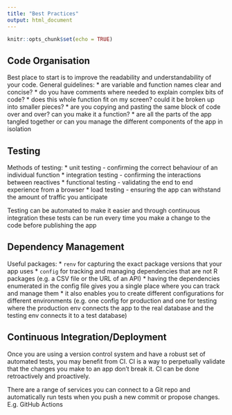 ```yaml
---
title: "Best Practices"
output: html_document
---
```


```r
knitr::opts_chunk$set(echo = TRUE)
```

## Code Organisation
Best place to start is to improve the readability and understandability of your code. General guidelines:
* are variable and function names clear and concise?
* do you have comments where needed to explain complex bits of code?
* does this whole function fit on my screen? could it be broken up into smaller pieces?
* are you copying and pasting the same block of code over and over? can you make it a function?
* are all the parts of the app tangled together or can you manage the different components of the app in isolation


## Testing
Methods of testing:
* unit testing - confirming the correct behaviour of an individual function
* integration testing - confirming the interactions between reactives
* functional testing - validating the end to end experience from a browser
* load testing - ensuring the app can withstand the amount of traffic you anticipate

Testing can be automated to make it easier and through continuous integration these tests can be run every time you make a change to the code before publishing the app


## Dependency Management
Useful packages:
* `renv` for capturing the exact package versions that your app uses
* `config` for tracking and managing dependencies that are not R packages (e.g. a CSV file or the URL of an API)
  * having the dependencies enumerated in the config file gives you a single place where you can track and manage them
  * it also enables you to create different configurations for different environments (e.g. one config for production and one for testing where the production env connects the app to the real database and the testing env connects it to a test database)


## Continuous Integration/Deployment
Once you are using a version control system and have a robust set of automated tests, you may benefit from CI. CI is a way to perpetually validate that the changes you make to an app don't break it. CI can be done retroactively and proactively.

There are a range of services you can connect to a Git repo and automatically run tests when you push a new commit or propose changes. E.g. GitHub Actions
